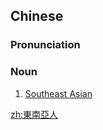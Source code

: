 {{also|东南亚人}}
==Chinese==
{{zh-forms|s=东南亚人|type=31}}

===Pronunciation===
{{zh-pron
|m=dōngnán亞rén
|c=dung1 naam4 aa3 jan4
|cat=n
}}

===Noun===
{{zh-noun}}

# [[Southeast Asian]]

[[zh:東南亞人]]